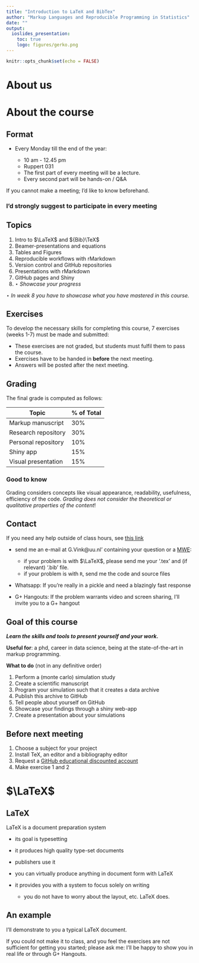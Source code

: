 ```yaml
---
title: "Introduction to LaTeX and BibTex"
author: "Markup Languages and Reproducible Programming in Statistics"
date: ""
output: 
  ioslides_presentation:
    toc: true
    logo: figures/gerko.png
---
```


```r
knitr::opts_chunk$set(echo = FALSE)
```

# About us

# About the course

## Format
- Every Monday till the end of the year:
  
    - 10 am - 12.45 pm
    - Ruppert 031
    - The first part of every meeting will be a lecture. 
    - Every second part will be hands-on / Q&A

If you cannot make a meeting; I'd like to know beforehand. 

### **I'd strongly suggest to participate in every meeting**

## Topics

1. Intro to $\LaTeX$ and ${Bib}\TeX$
2. Beamer-presentations and equations
3. Tables and Figures
4. Reproducible workflows with rMarkdown
5. Version control and GitHub repositories
6. Presentations with rMarkdown
7. GitHub pages and Shiny
8. $\star$ *Showcase your progress*

$\star$ *In week 8 you have to showcase what you have mastered in this course.*

## Exercises
To develop the necessary skills for completing this course, 7 exercises (weeks 1-7) must be made and submitted:

- These exercises are not graded, but students must fulfil them to pass the course. 
- Exercises have to be handed in **before** the next meeting.
- Answers will be posted after the next meeting.

## Grading {.smaller}
The final grade is computed as follows:

| Topic | % of Total   |
|-----+-------|
| Markup manuscript  | 30% |
| Research repository   | 30%  |
| Personal repository   | 10%  |
| Shiny app             | 15%  |
| Visual presentation   | 15%  |

### Good to know
Grading considers concepts like visual appearance, readability, usefulness, efficiency of the code. *Grading does not consider the theoretical or qualitative properties of the content*!
  
## Contact
If you need any help outside of class hours, see [this link](Contacting_Gerko.html)

- send me an e-mail at G.Vink@uu.nl' containing your question or a [MWE](https://en.wikipedia.org/wiki/Minimal_Working_Example):

    - if your problem is with $\LaTeX$, please send me your '.tex' and (if relevant)
    '.bib' file. 
    - if your problem is with `R`, send me the code and source files
    
- Whatsapp: If you're really in a pickle and need a blazingly fast response

- G+ Hangouts: If the problem warrants video and screen sharing, I'll invite you to a G+ hangout
    

## Goal of this course {.smaller}

***Learn the skills and tools to present yourself and your work.***

**Useful for**: a phd, career in data science, being at the state-of-the-art in markup programming. 

**What to do** (not in any definitive order)

1. Perform a (monte carlo) simulation study
2. Create a scientific manuscript 
3. Program your simulation such that it creates a data archive
4. Publish this archive to GitHub
5. Tell people about yourself on GitHub
6. Showcase your findings through a shiny web-app
7. Create a presentation about your simulations

## Before next meeting

1. Choose a subject for your project
2. Install TeX, an editor and a bibliography editor
3. Request a [GitHub educational discounted account](https://help.github.com/articles/applying-for-a-student-developer-pack/)
4. Make exercise 1 and 2

# $\LaTeX$

## LaTeX

LaTeX is a document preparation system

- its goal is typesetting
- it produces high quality type-set documents
- publishers use it
- you can virtually produce anything in document form with LaTeX
- it provides you with a system to focus solely on writing

    - you do not have to worry about the layout, etc. LaTeX does. 
    
## An example

I'll demonstrate to you a typical LaTeX document. 

If you could not make it to class, and you feel the exercises are not sufficient for getting you started; please ask me: I'll be happy to show you in real life or through G+ Hangouts.


